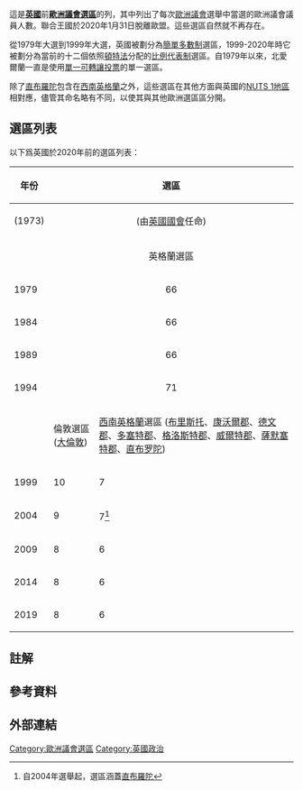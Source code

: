{{Unreferenced|time=2021-02-08T08:18:42+00:00}}
{{noteTA
|G1=UK Places
}}
這是'''[[英國|英國]]'''前'''[[歐洲議會選區|歐洲議會選區]]'''的列，其中列出了每次[[歐洲議會|歐洲議會]]選舉中當選的歐洲議會議員人數。聯合王國於2020年1月31日脫離歐盟。這些選區自然就不再存在。

從1979年大選到1999年大選，英國被劃分為[[簡單多數制|簡單多數制]]選區，1999-2020年時它被劃分為當前的十二個依照[[頓特法|頓特法]]分配的[[比例代表制|比例代表制]]選區。自1979年以來，北愛爾蘭一直是使用[[可轉移單票制|單一可轉讓投票]]的單一選區。

除了[[直布羅陀|直布羅陀]]包含在[[西南英格蘭|西南英格蘭]]之外，這些選區在其他方面與英國的[[英國地域統計單位命名法|NUTS 1地區]]相對應，儘管其命名略有不同，以使其與其他歐洲選區區分開。

== 選區列表 ==
以下爲英國於2020年前的選區列表：
{| class="wikitable"
!年份
! colspan="12" |選區
!總席位
|-
|(1973)
| colspan="12" align="center" |(由[[英國國會|英國國會]]任命)
|36
|-
!
! colspan="9" align="center" |英格蘭選區
!威爾士選區
!蘇格蘭選區
!北愛爾蘭選區
!
|-
|1979
| colspan="9" align="center" |66
|4
|8
|3
|81
|-
|1984
| colspan="9" align="center" |66
|4
|8
|3
|81
|-
|1989
| colspan="9" align="center" |66
|4
|8
|3
|81
|-
|1994
| colspan="9" align="center" |71
|5
|8
|3
|87
|-
!
!倫敦選區([[大倫敦|大倫敦]])
![[西南英格蘭|西南英格蘭]]選區
([[布里斯托|布里斯托]]、[[康沃爾郡|康沃爾郡]]、[[德文郡|德文郡]]、[[多塞特郡|多塞特郡]]、[[格洛斯特郡|格洛斯特郡]]、[[威爾特郡|威爾特郡]]、[[萨默塞特郡|薩默塞特郡]]、[[直布罗陀|直布罗陀]])
![[東南英格蘭|東南英格蘭]]選區
([[伯克郡|伯克郡]]、[[白金汉郡|白金漢郡]]、[[東薩塞克斯郡|東修適士郡]]、[[漢普郡|漢普]]、[[怀特岛郡|怀特岛郡]]、 [[肯特郡|根德郡]]、[[牛津郡|牛津郡]]、[[萨里郡|舒梨郡]]、[[西萨塞克斯郡|西修適士郡]])
![[東英格蘭|東英格蘭]]選區
([[贝德福德郡|貝德福德郡]]、[[劍橋郡|劍橋郡]]、[[埃塞克斯郡|埃塞克斯郡]]、[[赫特弗德郡|赫特弗德郡]]、[[诺福克郡|諾福克郡]]、[[萨福克郡|沙福郡]])
![[西米德兰|西米德兰]]選區
([[赫里福德郡|赫里福德郡]]、[[什羅普郡|什羅普郡]]、[[斯塔福德郡|斯塔福德郡]]、[[沃里克郡|沃里克郡]]、[[西米德蘭茲郡|西米德蘭茲郡]]、[[伍斯特郡|伍斯特郡]])
![[東米德蘭|東米德蘭]]選區
([[德比郡|打比郡]]、[[諾丁罕郡|諾定咸郡]]、[[北安普敦郡|諾咸頓郡]]、[[拉特蘭|律倫]]、[[萊斯特郡|李斯特郡]]、[[林肯郡|林肯郡]])
![[西北英格蘭|西北英格蘭]]選區
([[柴郡|柴郡]]、[[坎布里亚郡|坎布里亞郡]]、[[大曼徹斯特郡|大曼徹斯特郡]]、[[兰开夏郡|蘭開夏郡]]、[[默西塞德郡|默西塞德郡]])
![[東北英格蘭|東北英格蘭]]選區
([[诺森伯兰郡|諾森伯蘭郡]]、[[泰恩-威尔郡|泰恩-威爾郡]]、[[雷德卡-克利夫兰|雷德卡-克利夫蘭]] )
![[約克郡-亨伯|約克郡-亨伯]]選區
([[南约克郡|南約克郡]]、[[西約克郡|西約克郡]]、[[約克郡東瑞丁|約克郡東瑞丁]]、[[北约克郡|北約克郡]]、[[林肯郡|林肯郡]])
!威爾士選區
!蘇格蘭選區
!北愛爾蘭選區
!
|-
|1999
|10
|7
|11
|8
|8
|6
|10
|4
|7
|5
|8
|3
|87
|-
|2004
|9
|7<ref name=Gibraltar group="note">自2004年選舉起，選區涵蓋[[直布羅陀|直布羅陀]]</ref>
|10
|7
|7
|6
|9
|3
|6
|4
|7
|3
|78
|-
|2009
|8
|6
|10
|7
|6<ref name=Lisbon group="note">自2011年11月西密德蘭選區新增一席</ref>
|5
|8
|3
|6
|4
|6
|3
|72<ref name="Lisbon" group="note" />
|-
|2014
|8
|6
|10
|7
|7
|5
|8
|3
|6
|4
|6
|3
|73
|-
|2019
|8
|6
|10
|7
|7
|5
|8
|3
|6
|4
|6
|3
|73
|}

== 註解 ==
<references group="note" />
== 參考資料 ==
{{reflist}}

== 外部連結 ==
{{歐洲議會選區 2019–24年}}
{{歐洲議會選區 2014–2019年}}

[[Category:歐洲議會選區|Category:歐洲議會選區]]
[[Category:英國政治|Category:英國政治]]